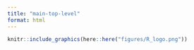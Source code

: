 ```yaml
---
title: "main-top-level"
format: html
---
```


```r
knitr::include_graphics(here::here("figures/R_logo.png"))
```

